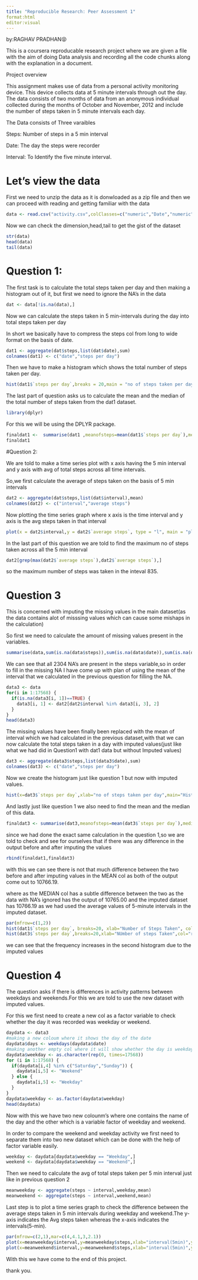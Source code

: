 ```yaml
---
title: "Reproducible Research: Peer Assessment 1"
format:html
editor:visual
---
```

by:RAGHAV PRADHAN😝

This is a coursera reproducable research project where we are given a file with the aim of doing Data analysis and recording all the code chunks along with the explanation in a document.

Project overview

This assignment makes use of data from a personal activity monitoring device. This device collects data at 5 minute intervals through out the day. The data consists of two months of data from an anonymous individual collected during the months of October and November, 2012 and include the number of steps taken in 5 minute intervals each day.

The Data consists of Three varaibles

Steps: Number of steps in a 5 min interval

Date: The day the steps were recorder

Interval: To Identify the five minute interval.

# Let's view the data

First we need to unzip the data as it is donwloaded as a zip file and then we can proceed with reading and getting familiar with the data

```r
data <- read.csv("activity.csv",colClasses=c("numeric","Date","numeric"))
```

Now we can check the dimension,head,tail to get the gist of the dataset

```r
str(data)
head(data)
tail(data)
```

# Question 1:

The first task is to calculate the total steps taken per day and then making a histogram out of it, but first we need to ignore the NA's in the data

```r
dat <- data[!is.na(data),]
```

Now we can calculate the steps taken in 5 min-intervals during the day into total steps taken per day

In short we basically have to compress the steps col from long to wide format on the basis of date.

```r
dat1 <- aggregate(dat$steps,list(dat$date),sum)
colnames(dat1) <- c("date","steps per day")
```

Then we have to make a histogram which shows the total number of steps taken per day.

```r
hist(dat1$`steps per day`,breaks = 20,main = "no of steps taken per day",xlab = "steps per day",col = "blue")
```

The last part of question asks us to calculate the mean and the median of the total number of steps taken from the dat1 dataset.

```r
library(dplyr)
```

For this we will be using the DPLYR package.

```r
finaldat1 <-  summarise(dat1 ,meanofsteps=mean(dat1$`steps per day`),medianofsteps=median(dat1$`steps per day`))
finaldat1
```

#Question 2:

We are told to make a time series plot with x axis having the 5 min interval and y axis with avg of total steps across all time intervals.

So,we first calculate the average of steps taken on the basis of 5 min intervals

```r
dat2 <- aggregate(dat$steps,list(dat$interval),mean)
colnames(dat2) <- c("interval","average steps")
```

Now plotting the time series graph where x axis is the time interval and y axis is the avg steps taken in that interval

```r
plot(x = dat2$interval,y = dat2$`average steps`, type = "l", main = "plot of avg steps in intervals",xlab = "intervals of 5-mins",ylab = "avg steps",col="darkblue")
```

In the last part of this question we are told to find the maximum no of steps taken across all the 5 min interval

```r
dat2[grep(max(dat2$`average steps`),dat2$`average steps`),]
```

so the maximum number of steps was taken in the inteval 835.


# Question 3

This is concerned with imputing the missing values in the main dataset(as the data contains alot of misssing values which can cause some mishaps in the calculation)

So first we need to calculate the amount of missing values present in the variables.

```r
summarise(data,sum(is.na(data$steps)),sum(is.na(data$date)),sum(is.na(data$interval)))
```

We can see that all 2304 NA's are present in the steps variable,so in order to fill in the missing NA I have come up with plan of using the mean of the interval that we calculated in the previous question for filling the NA.

```r
data3 <- data
for(i in 1:17568) {
  if(is.na(data3[i, 1])==TRUE) {
    data3[i, 1] <- dat2[dat2$interval %in% data3[i, 3], 2]
  } 
}
head(data3)
```

The missing values have been finally been replaced with the mean of interval which we had calculated in the previous dataset,with that we can now calculate the total steps taken in a day with imputed values(just like what we had did in Question1 with dat1 data but without Imputed values)

```r
dat3 <- aggregate(data3$steps,list(data3$date),sum)
colnames(dat3) <- c("date","steps per day")
```

Now we create the histogram just like question 1 but now with imputed values.


```r
hist(x=dat3$`steps per day`,xlab="no of steps taken per day",main="Histogram of total steps taken per day",breaks=20,col="red")
```

And lastly just like question 1 we also need to find the mean and the median of this data.

```r
finaldat3 <- summarise(dat3,meanofsteps=mean(dat3$`steps per day`),medianofsteps=median(dat3$`steps per day`))
```


since we had done the exact same calculation in the question 1,so we are told to check and see for ourselves that if there was any difference in the output before and after imputing the values

```r
rbind(finaldat1,finaldat3)
```

with this we can see there is not that much difference between the two before and after imputing values in the MEAN col as both of the output come out to 10766.19.

where as the MEDIAN col has a subtle difference between the two as the data with NA's ignored has the output of 10765.00 and the imputed dataset has 10766.19 as we had used the average values of 5-minute intervals in the imputed dataset.

```r
par(mfrow=c(1,2))
hist(dat1$`steps per day`, breaks=20, xlab="Number of Steps Taken", col="blue",ylim = c(0,20), main=NULL)
hist(dat3$`steps per day`,breaks=20,xlab="NUmber of steps Taken",col="red",ylim=c(0,20),main=NULL)
```

we can see that the frequency increases in the second histogram due to the imputed values

# Question 4

The question asks if there is differences in activity patterns between weekdays and weekends.For this we are told to use the new dataset with imputed values.

For this we first need to create a new col as a factor variable to check whether the day it was recorded was weekday or weekend.

```r
daydata <- data3
#making a new coloum where it shows the day of the date
daydata$days <- weekdays(daydata$date)
#making another empty col where it will show whether the day is weekday/weekend
daydata$weekday <- as.character(rep(0, times=17568))
for (i in 1:17568) {
  if(daydata[i,4] %in% c("Saturday","Sunday")) {
    daydata[i,5] <- "Weekend" 
  } else {
    daydata[i,5] <- "Weekday"
  }
}
daydata$weekday <- as.factor(daydata$weekday)
head(daydata)
```

Now with this we have two new colounm's where one contains the name of the day and the other which is a variable factor of weekday and weekend.

In order to compare the weekend and weekday activity we first need to separate them into two new dataset which can be done with the help of factor variable easily.

```r
weekday <- daydata[daydata$weekday == "Weekday",]
weekend <- daydata[daydata$weekday == "Weekend",]
```

Then we need to calculate the avg of total steps taken per 5 min interval just like in previous question 2

```r
meanweekday <- aggregate(steps ~ interval,weekday,mean)
meanweekend <- aggregate(steps ~ interval,weekend,mean)
```
Last step is to plot a time series graph to check the difference between the average steps taken in 5 min intervals during weekday and weekend.The y-axis indicates the Avg steps taken whereas the x-axis indicates the intervals(5-min).

```r
par(mfrow=c(2,1),mar=c(4,4.1,3,2.1))
plot(x=meanweekday$interval,y=meanweekday$steps,xlab="interval(5min)",ylab="avg steps taken",type="l",main="TS plot of avg steps taken per interval during weekday",col="darkblue")
plot(x=meanweekend$interval,y=meanweekend$steps,xlab="interval(5min)",ylab="avg steps taken",type="l",main="TS plot of avg steps taken per interval during weekend",col="darkred")
```

With this we have come to the end of this project.

thank you.


